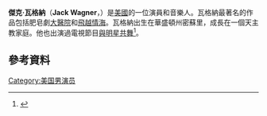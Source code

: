 {{Infobox person
| image = Jack Wagner 2009.jpg
| imagesize =
| caption = Jack performing live in 2009
| birth_date = {{birth date and age|1959|10|3}}
| birth_name =  John Wagner
| birth_place = [[美國|美國]][[密蘇里州|密蘇里州]][[華盛頓_(密蘇里州)|華盛頓]]
| othername = 
| home_town = 美國密蘇里州華盛頓
| yearsactive = 1982–現在
| spouse = [[Kristina_Wagner|Kristina Wagner]]（1993–2006；離婚）
| children = 3
| occupation  = 音樂人，演員
}}
'''傑克·瓦格納'''（'''Jack Wagner'''，{{bd|1959年|10月3日}}）是[[美國|美國]]的一位演員和音樂人。瓦格納最著名的作品包括肥皂劇[[大醫院|大醫院]]和[[飛越情海|飛越情海]]。瓦格納出生在華盛頓州密蘇里，成長在一個天主教家庭。他也出演過電視節目[[與明星共舞|與明星共舞]]<ref>{{cite web | url=http://tv.yahoo.com/photos/-dancing-with-the-stars-season-14-cast-revealed-slideshow/#crsl=%252Fphotos%252F-dancing-with-the-stars-season-14-cast-revealed-slideshow%252Fjack-wagner-photo-1330438529.html | title='Dancing With the Stars' Season 14 Cast Revealed | publisher=Yahoo.com | accessdate=February 28, 2012 | archive-date=2012-03-07 | archive-url=https://web.archive.org/web/20120307005045/http://tv.yahoo.com/photos/-dancing-with-the-stars-season-14-cast-revealed-slideshow/#crsl=%252Fphotos%252F-dancing-with-the-stars-season-14-cast-revealed-slideshow%252Fjack-wagner-photo-1330438529.html | dead-url=no }}</ref>。
==參考資料==
{{reflist}}
[[Category:美国男演员|Category:美国男演员]]